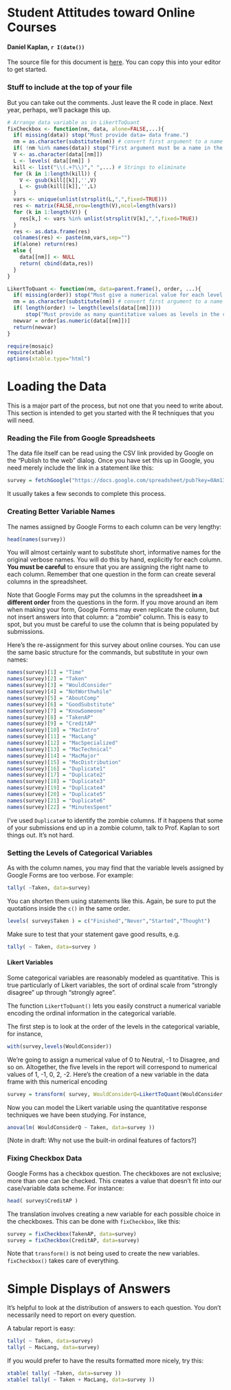 Student Attitudes toward Online Courses
========================================================

#### Daniel Kaplan, `r I(date())`

The source file for this document is [here](http://dtkaplan.github.com/Statistical-Modeling-A-Fresh-Approach/Activities/SurveyDataProcessing.Rmd).  You can copy this into your editor to get started.

### Stuff to include at the top of your file

But you can take out the comments.  Just leave the R code in place.  Next year, perhaps, we'll package this up.
```r
# Arrange data variable as in LikertToQuant
fixCheckbox <- function(nm, data, alone=FALSE,...){
  if( missing(data)) stop("Must provide data= data frame.")
  nm = as.character(substitute(nm)) # convert first argument to a name
  if( !nm %in% names(data)) stop("First argument must be a name in the data frame.")
  V <- as.character(data[[nm]])
  L <- levels( data[[nm]] )
  kill <- list("\\(.+?\\)"," ",...) # Strings to eliminate
  for (k in 1:length(kill)) {
    V <- gsub(kill[[k]],'',V)
    L <- gsub(kill[[k]],'',L)
  }
  vars <- unique(unlist(strsplit(L,",",fixed=TRUE)))
  res <- matrix(FALSE,nrow=length(V),ncol=length(vars))
  for (k in 1:length(V)) {
    res[k,] <- vars %in% unlist(strsplit(V[k],",",fixed=TRUE))
  }
  res <- as.data.frame(res)
  colnames(res) <- paste(nm,vars,sep="")
  if(alone) return(res)
  else {
    data[[nm]] <- NULL
    return( cbind(data,res))
  }
}
```
```r

LikertToQuant <- function(nm, data=parent.frame(), order, ...){
  if( missing(order)) stop("Must give a numerical value for each level.")
  nm = as.character(substitute(nm)) # convert first argument to a name
  if( length(order) != length(levels(data[[nm]])))
      stop("Must provide as many quantitative values as levels in the categorical")
  newvar = order[as.numeric(data[[nm]])]
  return(newvar)
}
```

```r
require(mosaic)
require(xtable)
options(xtable.type="html")
```

Loading the Data
=================

This is a major part of the process, but not one that you need to write about.  This section is intended to get you started with the R techniques that you will need.

### Reading the File from Google Spreadsheets

The data file itself can be read using the CSV link provided by Google on the "Publish to the web" dialog.  Once you have set this up in Google, you need merely include the link in a statement like this:
```r
survey = fetchGoogle("https://docs.google.com/spreadsheet/pub?key=0Am13enSalO74dGttU3V6cXlkcmRkclZTLVlwNGlCQVE&single=true&gid=0&output=csv")
```

It usually takes a few seconds to complete this process.  

### Creating Better Variable Names

The names assigned by Google Forms to each column can be very lengthy:
```r
head(names(survey))
```

You will almost certainly want to substitute short, informative names for the original verbose names.  You will do this by hand, explicitly for each column.  **You must be careful** to ensure that you are assigning the right name to each column.  Remember that one question in the form can create several columns in the spreadsheet.

Note that Google Forms may put the columns in the spreadsheet **in a different order** from the questions in the form. If you move around an item when making your form, Google Forms may even replicate the column, but not insert answers into that column: a "zombie" column.  This is easy to spot, but you must be careful to use the column that is being populated by submissions.  

Here's the re-assignment for this survey about online courses. You can use the same basic structure for the commands, but substitute in your own names:
```r
names(survey)[1] = "Time"
names(survey)[2] = "Taken"
names(survey)[3] = "WouldConsider"
names(survey)[4] = "NotWorthwhile"
names(survey)[5] = "AboutComp"
names(survey)[6] = "GoodSubstitute"
names(survey)[7] = "KnowSomeone"
names(survey)[8] = "TakenAP"
names(survey)[9] = "CreditAP"
names(survey)[10] = "MacIntro"
names(survey)[11] = "MacLang"
names(survey)[12] = "MacSpecialized"
names(survey)[13] = "MacTechnical"
names(survey)[14] = "MacMajor"
names(survey)[15] = "MacDistribution"
names(survey)[16] = "Duplicate1"
names(survey)[17] = "Duplicate2"
names(survey)[18] = "Duplicate3"
names(survey)[19] = "Duplicate4"
names(survey)[20] = "Duplicate5"
names(survey)[21] = "Duplicate6"
names(survey)[22] = "MinutesSpent"
```
I've used `Duplicate#` to identify the zombie columns.  If it happens that some of your submissions end up in a zombie column, talk to Prof. Kaplan to sort things out.  It's not hard.

### Setting the Levels of Categorical Variables

As with the column names, you may find that the variable levels assigned by Google Forms are too verbose. For example:
```r
tally( ~Taken, data=survey)
```
You can shorten them using statements like this.  Again, be sure to put the quotations inside the `c()` in the same order.
```r
levels( survey$Taken ) = c("Finished","Never","Started","Thought")
```
Make sure to test that your statement gave good results, e.g.
```r
tally( ~ Taken, data=survey )
```

#### Likert Variables

Some categorical variables are reasonably modeled as quantitative.  This is true particularly of Likert variables, the sort of ordinal scale from "strongly disagree" up through "strongly agree".

The function `LikertToQuant()` lets you easily construct a numerical variable encoding the ordinal information in the categorical variable.

The first step is to look at the order of the levels in the categorical variable, for instance,
```r
with(survey,levels(WouldConsider))
```
We're going to assign a numerical value of 0 to Neutral, -1 to Disagree, and so on.  Altogether, the five levels in the report will correspond to numerical values of 1, -1, 0, 2, -2.  Here's the creation of a new variable in the data frame with this numerical encoding
```r
survey = transform( survey, WouldConsiderQ=LikertToQuant(WouldConsider,order=c(1,-1,0,2,-2)))
```

Now you can model the Likert variable using the quantitative response techniques we have been studying.  For instance,
```r
anova(lm( WouldConsiderQ ~ Taken, data=survey ))
```

[Note in draft: Why not use the built-in ordinal features of factors?]

### Fixing Checkbox Data

Google Forms has a checkbox question.  The checkboxes are not exclusive; more than one can be checked.  This creates a value that doesn't fit into our case/variable data scheme.  For instance:
```r
head( survey$CreditAP )
```

The translation involves creating a new variable for each possible choice in the checkboxes.  This can be done with `fixCheckbox`, like this:
```r
survey = fixCheckbox(TakenAP, data=survey)
survey = fixCheckbox(CreditAP, data=survey)
```

Note that `transform()` is not being used to create the new variables.  `fixCheckbox()` takes care of everything.

Simple Displays of Answers
==============

It's helpful to look at the distribution of answers to each question.  You don't necessarily need to report on every question.

A tabular report is easy:
```r
tally( ~ Taken, data=survey)
tally( ~ MacLang, data=survey)
```

If you would prefer to have the results formatted more nicely, try this:
```r
xtable( tally( ~Taken, data=survey ))
xtable( tally( ~ Taken + MacLang, data=survey ))
```

